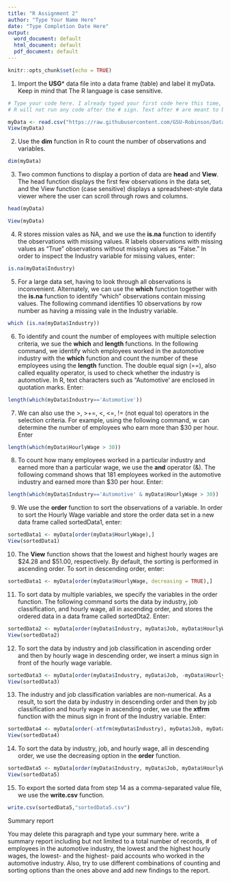 ```yaml
---
title: "R Assignment 2"
author: "Type Your Name Here"
date: "Type Completion Date Here"
output:
  word_document: default
  html_document: default
  pdf_document: default
---
```


```r
knitr::opts_chunk$set(echo = TRUE)
```

1. Import the **USG*** data file into a data frame (table) and label it myData. Keep in mind that The R language is case sensitive. 

```r
# Type your code here. I already typed your first code here this time, but you need to replace the path in which the directory your file is saved in your future assignments. 
# R will not run any code after the # sign. Text after # are meant to be comments you use to explain what the code is doing.

myData <- read.csv("https://raw.githubusercontent.com/GSU-Robinson/Data/main/USG.csv")
View(myData)
```

2.	Use the **dim** function in R to count the number of observations and variables. 

```r
dim(myData)
```

3. Two common functions to display a portion of data are **head** and **View**. The head function displays the first few observations in the data set, and the View function (case sensitive) displays a spreadsheet-style data viewer where the user can scroll through rows and columns. 

```r
head(myData)
```

```r
View(myData)
```

4. R stores mission vales as NA, and we use the **is.na** function to identify the observations with missing values. R labels observations with missing values as “True” observations without missing values as “False.” In order to inspect the Industry variable for missing values, enter:

```r
is.na(myData$Industry)
```

5.	For a large data set, having to look through all observations is inconvenient. Alternately, we can use the **which** function together with the **is.na** function to identify “which” observations contain missing values. The following command identifies 10 observations by row number as having a missing vale in the Industry variable.

```r
which (is.na(myData$Industry))
```

6. To identify and count the number of employees with multiple selection criteria, we sue the **which** and **length** functions. In the following command, we identify which employees worked in the automotive industry with the **which** function and count the number of these employees using the **length** function. The double equal sign (==), also called equality operator, is used to check whether the industry is automotive. In R, text characters such as “Automotive’ are enclosed in quotation marks. Enter:

```r
length(which(myData$Industry=='Automotive'))
```

7. We can also use the >, >+=, <, <=, != (not equal to) operators in the selection criteria. For example, using the following command, w can determine the number of employees who earn more than $30 per hour. Enter

```r
length(which(myData$HourlyWage > 30))
```

8. To count how many employees worked in a particular industry and earned more than a particular wage, we use the **and** operator (&). The following command shows that 181 employees worked in the automotive industry and earned more than $30 per hour. Enter:

```r
length(which(myData$Industry=='Automotive' & myData$HourlyWage > 30))
```

9. We use the **order** function to sort the observations of a variable. In order to sort the Hourly Wage variable and store the order data set in a new data frame called sortedData1, enter:

```r
sortedData1 <- myData[order(myData$HourlyWage),]
View(sortedData1)
```

10. The **View** function shows that the lowest and highest hourly wages are $24.28 and $51.00, respectively. By default, the sorting is performed in ascending order. To sort in descending order, enter:


```r
sortedData1 <- myData[order(myData$HourlyWage, decreasing = TRUE),]
```

11. To sort data by multiple variables, we specify the variables in the order function. The following command sorts the data by industry, job classification, and hourly wage, all in ascending order, and stores the ordered data in a data frame called sortedDta2. Enter:

```r
sortedData2 <- myData[order(myData$Industry, myData$Job, myData$HourlyWage),]
View(sortedData2)
```

12. To sort the data by industry and job classification in ascending order and then by hourly wage in descending order, we insert a minus sign in front of the hourly wage variable. 
```r
sortedData3 <- myData[order(myData$Industry, myData$Job, -myData$HourlyWage),]
View(sortedData3)
```

13.	The industry and job classification variables are non-numerical. As a result, to sort the data by industry in descending order and then by job classification and hourly wage in ascending order, we use the **xtfrm** function with the minus sign in front of the Industry variable. Enter:

```r
sortedData4 <- myData[order(-xtfrm(myData$Industry), myData$Job, myData$HourlyWage),]
View(sortedData4)
```

14.	To sort the data by industry, job, and hourly wage, all in descending order, we use the decreasing option in the **order** function. 

```r
sortedData5 <- myData[order(myData$Industry, myData$Job, myData$HourlyWage, decreasing = TRUE),]
View(sortedData5)
```

15.	To export the sorted data from step 14 as a comma-separated value file, we use the **write.csv** function. 

```r
write.csv(sortedData5,"sortedData5.csv")
```
 Summary report

You may delete this paragraph and type your summary here. write a summary report including but not limited to a total number of records, # of employees in the automotive industry, the lowest and the highest hourly wages, the lowest- and the highest- paid accounts who worked in the automotive industry. Also, try to use different combinations of counting and sorting options than the ones above and add new findings to the report. 

